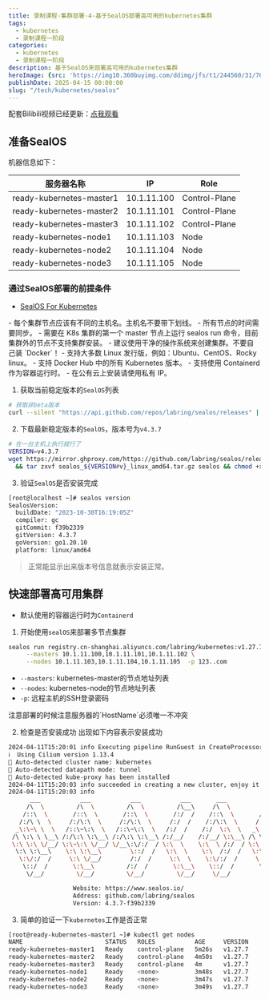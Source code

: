 ```yaml
---
title: 录制课程-集群部署-4-基于SealOS部署高可用的kubernetes集群
tags:
  - kubernetes
  - 录制课程一阶段
categories:
  - kubernetes
  - 录制课程一阶段
description: 基于SealOS来部署高可用的kubernetes集群
heroImage: {src: 'https://img10.360buyimg.com/ddimg/jfs/t1/244560/31/7618/14121/661de12eFfa7f6ba5/0239fa873abb0bd5.jpg',inferSize: true}
publishDate: 2025-04-15 00:00:00
slug: "/tech/kubernetes/sealos"
---
```


配套Bilibili视频已经更新：[点我观看](https://www.bilibili.com/video/BV1Pr421V7PT/?share_source=copy_web&vd_source=2cac9fa5f0a3fb896b7f6b1468993554)

## 准备SealOS

机器信息如下：

| 服务器名称                    | IP          | Role          |
| ------------------------ | ----------- | ------------- |
| ready-kubernetes-master1 | 10.1.11.100 | Control-Plane |
| ready-kubernetes-master2 | 10.1.11.101 | Control-Plane |
| ready-kubernetes-master3 | 10.1.11.102 | Control-Plane |
| ready-kubernetes-node1   | 10.1.11.103 | Node          |
| ready-kubernetes-node2   | 10.1.11.104 | Node          |
| ready-kubernetes-node3   | 10.1.11.105 | Node          |

### 通过SealOS部署的前提条件

- [SealOS For Kubernetes](https://sealos.io/zh-Hans/docs/self-hosting/lifecycle-management/quick-start/deploy-kubernetes)


<Aside type="tip">
- 每个集群节点应该有不同的主机名。主机名不要带下划线。
- 所有节点的时间需要同步。
- 需要在 K8s 集群的第一个 master 节点上运行 sealos run 命令，目前集群外的节点不支持集群安装。
- 建议使用干净的操作系统来创建集群。不要自己装 `Docker`！
- 支持大多数 Linux 发行版，例如：Ubuntu、CentOS、Rocky linux。
- 支持 Docker Hub 中的所有 Kubernetes 版本。
- 支持使用 Containerd 作为容器运行时。
- 在公有云上安装请使用私有 IP。
</Aside>


1. 获取当前稳定版本的`SealOS`列表
```bash
# 获取非beta版本
curl --silent "https://api.github.com/repos/labring/sealos/releases" | jq -r 'map(select(.tag_name | test("beta"; "i") | not)) | .[].tag_name'
```

2. 下载最新稳定版本的`SealOS`，版本号为`v4.3.7`
```bash
# 在一台主机上执行就行了
VERSION=v4.3.7
wget https://mirror.ghproxy.com/https://github.com/labring/sealos/releases/download/${VERSION}/sealos_${VERSION#v}_linux_amd64.tar.gz \
  && tar zxvf sealos_${VERSION#v}_linux_amd64.tar.gz sealos && chmod +x sealos && mv sealos /usr/bin
```

3. 验证`SealOS`是否安装完成
```bash
[root@localhost ~]# sealos version
SealosVersion:
  buildDate: "2023-10-30T16:19:05Z"
  compiler: gc
  gitCommit: f39b2339
  gitVersion: 4.3.7
  goVersion: go1.20.10
  platform: linux/amd64
```

> 正常能显示出来版本号信息就表示安装正常。


## 快速部署高可用集群

- 默认使用的容器运行时为`Containerd`

1. 开始使用`sealOS`来部署多节点集群

```bash
sealos run registry.cn-shanghai.aliyuncs.com/labring/kubernetes:v1.27.7 registry.cn-shanghai.aliyuncs.com/labring/helm:v3.9.4 registry.cn-shanghai.aliyuncs.com/labring/cilium:v1.13.4 \
     --masters 10.1.11.100,10.1.11.101,10.1.11.102 \
     --nodes 10.1.11.103,10.1.11.104,10.1.11.105  -p 123..com
```
- `--masters`: kubernetes-master的节点地址列表
- `--nodes`:  kubernetes-node的节点地址列表
- `-p`: 远程主机的SSH登录密码


<Aside type="tip">
注意部署的时候注意服务器的`HostName`必须唯一不冲突
</Aside>

2. 检查是否安装成功 出现如下内容表示安装成功
```bash
2024-04-11T15:20:01 info Executing pipeline RunGuest in CreateProcessor.
ℹ️  Using Cilium version 1.13.4
🔮 Auto-detected cluster name: kubernetes
🔮 Auto-detected datapath mode: tunnel
🔮 Auto-detected kube-proxy has been installed
2024-04-11T15:20:03 info succeeded in creating a new cluster, enjoy it!
2024-04-11T15:20:03 info 
      ___           ___           ___           ___       ___           ___
     /\  \         /\  \         /\  \         /\__\     /\  \         /\  \
    /::\  \       /::\  \       /::\  \       /:/  /    /::\  \       /::\  \
   /:/\ \  \     /:/\:\  \     /:/\:\  \     /:/  /    /:/\:\  \     /:/\ \  \
  _\:\~\ \  \   /::\~\:\  \   /::\~\:\  \   /:/  /    /:/  \:\  \   _\:\~\ \  \
 /\ \:\ \ \__\ /:/\:\ \:\__\ /:/\:\ \:\__\ /:/__/    /:/__/ \:\__\ /\ \:\ \ \__\
 \:\ \:\ \/__/ \:\~\:\ \/__/ \/__\:\/:/  / \:\  \    \:\  \ /:/  / \:\ \:\ \/__/
  \:\ \:\__\    \:\ \:\__\        \::/  /   \:\  \    \:\  /:/  /   \:\ \:\__\
   \:\/:/  /     \:\ \/__/        /:/  /     \:\  \    \:\/:/  /     \:\/:/  /
    \::/  /       \:\__\         /:/  /       \:\__\    \::/  /       \::/  /
     \/__/         \/__/         \/__/         \/__/     \/__/         \/__/

                  Website: https://www.sealos.io/
                  Address: github.com/labring/sealos
                  Version: 4.3.7-f39b2339
```

3. 简单的验证一下`kubernetes`工作是否正常

```bash
[root@ready-kubernetes-master1 ~]# kubectl get nodes
NAME                       STATUS   ROLES           AGE     VERSION
ready-kubernetes-master1   Ready    control-plane   5m26s   v1.27.7
ready-kubernetes-master2   Ready    control-plane   4m50s   v1.27.7
ready-kubernetes-master3   Ready    control-plane   4m      v1.27.7
ready-kubernetes-node1     Ready    <none>          3m48s   v1.27.7
ready-kubernetes-node2     Ready    <none>          3m47s   v1.27.7
ready-kubernetes-node3     Ready    <none>          3m49s   v1.27.7
```





